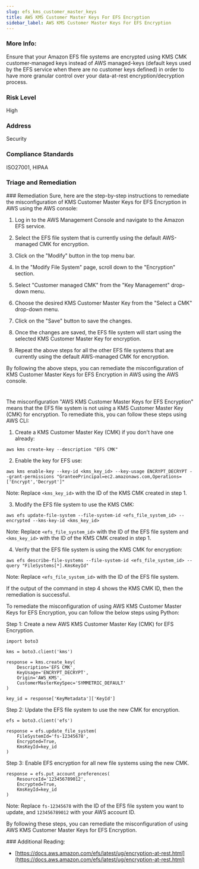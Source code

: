 ```yaml
---
slug: efs_kms_customer_master_keys
title: AWS KMS Customer Master Keys For EFS Encryption
sidebar_label: AWS KMS Customer Master Keys For EFS Encryption
---
```


### More Info:

Ensure that your Amazon EFS file systems are encrypted using KMS CMK customer-managed keys instead of AWS managed-keys (default keys used by the EFS service when there are no customer keys defined) in order to have more granular control over your data-at-rest encryption/decryption process.

### Risk Level

High

### Address

Security

### Compliance Standards

ISO27001, HIPAA


### Triage and Remediation
<Tabs>
<Tab title='Remediation'>
### Remediation

<AccordionGroup>
<Accordion title='Using Console' defaultOpen='true'>
Sure, here are the step-by-step instructions to remediate the misconfiguration of KMS Customer Master Keys for EFS Encryption in AWS using the AWS console:

1. Log in to the AWS Management Console and navigate to the Amazon EFS service.

2. Select the EFS file system that is currently using the default AWS-managed CMK for encryption.

3. Click on the "Modify" button in the top menu bar.

4. In the "Modify File System" page, scroll down to the "Encryption" section.

5. Select "Customer managed CMK" from the "Key Management" drop-down menu.

6. Choose the desired KMS Customer Master Key from the "Select a CMK" drop-down menu.

7. Click on the "Save" button to save the changes.

8. Once the changes are saved, the EFS file system will start using the selected KMS Customer Master Key for encryption.

9. Repeat the above steps for all the other EFS file systems that are currently using the default AWS-managed CMK for encryption.

By following the above steps, you can remediate the misconfiguration of KMS Customer Master Keys for EFS Encryption in AWS using the AWS console.

#
</Accordion>

<Accordion title='Using CLI'>
The misconfiguration "AWS KMS Customer Master Keys for EFS Encryption" means that the EFS file system is not using a KMS Customer Master Key (CMK) for encryption. To remediate this, you can follow these steps using AWS CLI:

1. Create a KMS Customer Master Key (CMK) if you don't have one already:
```
aws kms create-key --description "EFS CMK"
```

2. Enable the key for EFS use:
```
aws kms enable-key --key-id <kms_key_id> --key-usage ENCRYPT_DECRYPT --grant-permissions "GranteePrincipal=ec2.amazonaws.com,Operations=['Encrypt','Decrypt']"
```
Note: Replace `<kms_key_id>` with the ID of the KMS CMK created in step 1.

3. Modify the EFS file system to use the KMS CMK:
```
aws efs update-file-system --file-system-id <efs_file_system_id> --encrypted --kms-key-id <kms_key_id>
```
Note: Replace `<efs_file_system_id>` with the ID of the EFS file system and `<kms_key_id>` with the ID of the KMS CMK created in step 1.

4. Verify that the EFS file system is using the KMS CMK for encryption:
```
aws efs describe-file-systems --file-system-id <efs_file_system_id> --query "FileSystems[*].KmsKeyId"
```
Note: Replace `<efs_file_system_id>` with the ID of the EFS file system.

If the output of the command in step 4 shows the KMS CMK ID, then the remediation is successful.
</Accordion>

<Accordion title='Using Python'>
To remediate the misconfiguration of using AWS KMS Customer Master Keys for EFS Encryption, you can follow the below steps using Python:

Step 1: Create a new AWS KMS Customer Master Key (CMK) for EFS Encryption.

```
import boto3

kms = boto3.client('kms')

response = kms.create_key(
    Description='EFS CMK',
    KeyUsage='ENCRYPT_DECRYPT',
    Origin='AWS_KMS',
    CustomerMasterKeySpec='SYMMETRIC_DEFAULT'
)

key_id = response['KeyMetadata']['KeyId']
```

Step 2: Update the EFS file system to use the new CMK for encryption.

```
efs = boto3.client('efs')

response = efs.update_file_system(
    FileSystemId='fs-12345678',
    Encrypted=True,
    KmsKeyId=key_id
)
```

Step 3: Enable EFS encryption for all new file systems using the new CMK.

```
response = efs.put_account_preferences(
    ResourceId='123456789012',
    Encrypted=True,
    KmsKeyId=key_id
)
```

Note: Replace `fs-12345678` with the ID of the EFS file system you want to update, and `123456789012` with your AWS account ID.

By following these steps, you can remediate the misconfiguration of using AWS KMS Customer Master Keys for EFS Encryption.
</Accordion>

</AccordionGroup>
</Tab>
</Tabs>
### Additional Reading:

- [https://docs.aws.amazon.com/efs/latest/ug/encryption-at-rest.html](https://docs.aws.amazon.com/efs/latest/ug/encryption-at-rest.html) 

